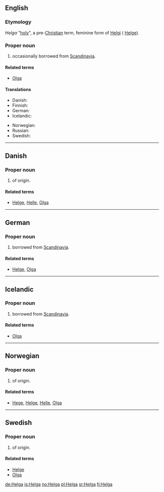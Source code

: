 {{also|helga}}
==English==

===Etymology===
{{etyl|non}} ''Helga'' "[[holy]]", a pre-[[Christian]] term, feminine form of [[Helgi]] ( [[Helge]]).

===Proper noun===
{{en-proper noun}}

# {{given name|female|from=Germanic}} occasionally borrowed from [[Scandinavia]].

====Related terms====
* [[Olga]]

====Translations====
{{trans-top|female given name}}
* Danish: {{t-|da|Helga}}
* Finnish: {{t+|fi|Helka}}
* German: {{t+|de|Helga}}
* Icelandic: {{t+|is|Helga|f}}
{{trans-mid}}
* Norwegian: {{t+|no|Helga}}
* Russian: {{t+|ru|Ольга|f|tr=Ól'ga|sc=Cyrl}}
* Swedish: {{t-|sv|Helga}}
{{trans-bottom}}

----

==Danish==

===Proper noun===
{{infl|da|proper noun}}

# {{given name|female|lang=da}} of {{etyl|non|lang=da}} origin.

====Related terms====
* [[Helge]], [[Helle]], [[Olga]]

----

==German==

===Proper noun===
{{infl|de|proper noun}}

# {{given name|female|lang=de}} borrowed from [[Scandinavia]].

====Related terms====
* [[Helge]], [[Olga]]

----

==Icelandic==

===Proper noun===
{{infl|is|proper noun}}

# {{given name|female|lang=is}} borrowed from [[Scandinavia]].

====Related terms====
* [[Olga]]

----

==Norwegian==

===Proper noun===
{{infl|no|proper noun}}

# {{given name|female|lang=no}} of {{etyl|non|lang=no}} origin.

====Related terms====
* [[Hege]], [[Helge]], [[Helle]], [[Olga]]

----

==Swedish==

===Proper noun===
{{infl|sv|proper noun}}

# {{given name|female|lang=sv}} of {{etyl|non|lang=sv}} origin.

====Related terms====
* [[Helge]]
* [[Olga]]

[[de:Helga]]
[[is:Helga]]
[[no:Helga]]
[[pl:Helga]]
[[sr:Helga]]
[[fi:Helga]]